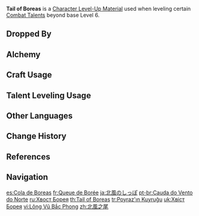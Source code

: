 {{Item Infobox
|id           = 113006
|type         = Character Level-Up Materials
|invCategory  = Character Development Items
|image        = Item_Tail of Boreas.png
|group        = Lupus Boreas Materials
|group2       = Weekly Boss Drops
|quality      = 5
|description  = A handful of tail scales from the Great Wolf King of the North. Even without its physical body and beyond death, [[Boreas|Andrius]] still possesses extraordinary powers. It took a form comprised of ice and wind to embrace a new challenge, but even such form could not house all of its power. The ice scales that fell during the battle still retain some of its spiritual energy.
|source1      = Lv. 70 [[Wolf of the North Challenge]] Reward
}}
'''Tail of Boreas''' is a [[Character Level-Up Material]] used when leveling certain [[Combat Talents]] beyond base Level 6.

==Dropped By==
{{Dropped By|level=70}}

==Alchemy==
{{Recipe
|type = Converting
|Ring of Boreas = 1
|Dream Solvent = 1
|sort = Ring of Boreas;Dream Solvent
}}
{{Recipe
|type = Converting
|Spirit Locket of Boreas = 1
|Dream Solvent = 1
|sort = Spirit Locket of Boreas;Dream Solvent
}}

==Craft Usage==
{{Craft Usage}}

==Talent Leveling Usage==
{{Talent Leveling Usage}}

==Other Languages==
{{Other Languages
|en      = Tail of Boreas
|zhs     = 北风之尾
|zhs_rm  = Běifēng zhī Wěi
|zht     = 北風之尾
|zht_rm  = Běifēng zhī Wěi
|zh_tl   = Tail of the North Wind
|ja      = 北風のしっぽ
|ja_rm   = Hokufuu no Shippo<ref>{{Ref/VO|Traveler|ゴローについて…|ja|note=About Gorou}}</ref>
|ja_tl   = Tail of the North Wind
|ko      = {{tt|북풍|北風}}의 꼬리
|ko_rm   = Bukpung-ui Kkori
|ko_tl   = Tail of North Wind
|es      = Cola de Boreas
|es_tl   = Tail of Boreas
|fr      = Queue de Borée
|fr_tl   = Tail of Boreas
|ru      = Хвост Борея
|ru_tl   = Tail of Boreas
|th      = Tail of Boreas
|vi      = Lông Vũ {{tt|Bắc Phong|北風}}
|vi_tl   = 
|de      = Schwanz des Nordwinds
|de_tl   = Tail of the Northwind
|id      = Tail of Boreas
|pt      = Cauda do Vento do Norte
|pt_tl   = Tail of the Wind of the North
|tr      = Poyraz'ın Kuyruğu
|tr_tl   = Gregale's Tail
|tr_note = {{w|Gregale}} is the cooling north-eastern Mediterranean wind.
|it      = Coda di Boreas
|it_tl   = 
}}

==Change History==
{{Change History|1.0}}

==References==
{{Reflist}}

==Navigation==
{{Development Item Navbox|Character Level-Up Materials}}

[[es:Cola de Boreas]]
[[fr:Queue de Borée]]
[[ja:北風のしっぽ]]
[[pt-br:Cauda do Vento do Norte]]
[[ru:Хвост Борея]]
[[th:Tail of Boreas]]
[[tr:Poyraz'ın Kuyruğu]]
[[uk:Хвіст Борея]]
[[vi:Lông Vũ Bắc Phong]]
[[zh:北風之尾]]